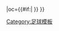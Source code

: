 {{fb team |t=瓦德霍夫曼海姆|tan=瓦德霍夫曼海姆|tc=GER|abb={{#if:{{{abb|}}}|WMA}}|oc={{#if:{{{oc|}}}|{{{oc}}} }} }}<!--
--><noinclude>[[Category:足球模板]]</noinclude>